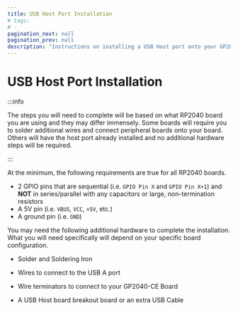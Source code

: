 ```yaml
---
title: USB Host Port Installation
# tags:
# -
pagination_next: null
pagination_prev: null
description: "Instructions on installing a USB Host port onto your GP2040-CE controllers. May require additional wiring, connectors, solder, or circuit boards."
---
```



# USB Host Port Installation

:::info

The steps you will need to complete will be based on what RP2040 board you are using and they may differ immensely. Some boards will require you to solder additional wires and connect peripheral boards onto your board. Others will have the host port already installed and no additional hardware steps will be required.

:::

At the minimum, the following requirements are true for all RP2040 boards.

- 2 GPIO pins that are sequential (i.e. `GPIO Pin X` and `GPIO Pin X+1`) and **NOT** in series/parallel with any capacitors or large, non-termination resistors
- A 5V pin (i.e. `VBUS`, `VCC`, `+5V`, etc.)
- A ground pin (i.e. `GND`)

You may need the following additional hardware to complete the installation. What you will need specifically will depend on your specific board configuration.

- Solder and Soldering Iron
- Wires to connect to the USB A port
- Wire terminators to connect to your GP2040-CE Board
- A USB Host board breakout board or an extra USB Cable

  <InstallUSBHostPort />
